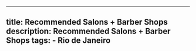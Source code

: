 ---
  title: Recommended Salons + Barber Shops
  description: Recommended Salons + Barber Shops
  tags:
    - Rio de Janeiro
  ---